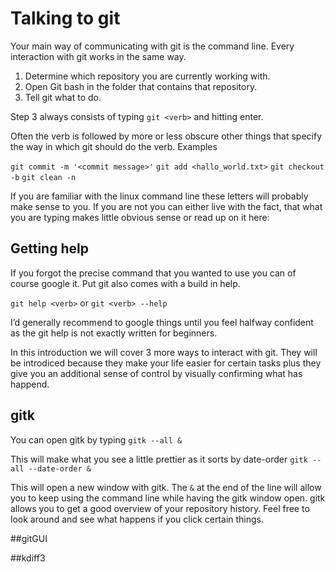 # Talking to git

Your main way of communicating with git is the command line.
Every interaction with git works in the same way.

1. Determine which repository you are currently working with.
2. Open Git bash in the folder that contains that repository.
3. Tell git what to do.

Step 3 always consists of typing 
`git <verb>` and hitting enter.

Often the verb is followed by more or less obscure other things that specify the way in which git should do the verb.
Examples 

`git commit -m '<commit message>'`
`git add <hallo_world.txt>`
`git checkout -b `
`git clean -n`

If you are familiar with the linux command line these letters will probably make sense to you. 
If you are not you can either live with the fact, that what you are typing makes little obvious sense 
or read up on it here:

## Getting help

If you forgot the precise command that you wanted to use you can of course google it.
Put git also comes with a build in help.

`git help <verb>`
or
`git <verb> --help`

I'd generally recommend to google things until you feel halfway confident 
as the git help is not exactly written for beginners.  

In this introduction we will cover 3 more ways to interact with git. 
They will be introdiced because they make your life easier for certain tasks
plus they give you an additional sense of control by visually confirming what has happend.

## gitk
You can open gitk by typing
`gitk --all &`

This will make what you see a little prettier as it sorts by date-order
` gitk --all --date-order &`

This will open a new window with gitk.
The `&` at the end of the line will allow you to keep using the command line while having the gitk window open.
gitk allows you to get a good overview of your repository history. 
Feel free to look around and see what happens if you click certain things.

##gitGUI

##kdiff3